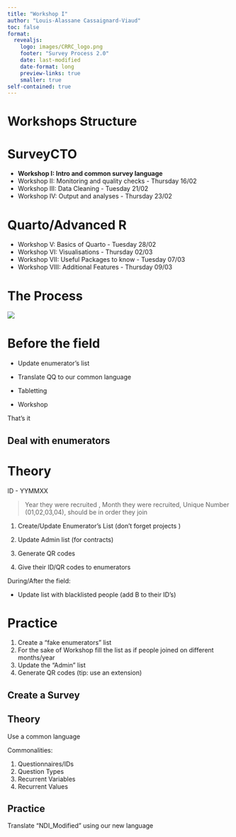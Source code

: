 ```yaml
---
title: "Workshop I"
author: "Louis-Alassane Cassaignard-Viaud"
toc: false
format:
  revealjs:
    logo: images/CRRC_logo.png
    footer: "Survey Process 2.0"
    date: last-modified 
    date-format: long
    preview-links: true
    smaller: true
self-contained: true
---
```


# Workshops Structure

::: panel-tabset

# SurveyCTO

-   **Workshop I: Intro and common survey language**
-   Workshop II: Monitoring and quality checks - Thursday 16/02
-   Workshop III: Data Cleaning - Tuesday 21/02
-   Workshop IV: Output and analyses - Thursday 23/02

# Quarto/Advanced R

-   Workshop V: Basics of Quarto - Tuesday 28/02
-   Workshop VI: Visualisations - Thursday 02/03
-   Workshop VII: Useful Packages to know - Tuesday 07/03
-   Workshop VIII: Additional Features - Thursday 09/03
:::

# The Process

![](images/flowchart.png)

# Before the field

::: fragment
-   Update enumerator's list
:::

::: fragment
-   Translate QQ to our common language
:::

::: {.fragment .fade-in-then-semi-out}
-   Tabletting
:::

::: {.fragment .fade-in-then-semi-out}
-   Workshop
:::

::: {.fragment .fade-in-then-semi-out}
That's it
:::

## Deal with enumerators

::: panel-tabset
# Theory

::: fragment
ID - YYMMXX

> Year they were recruited , Month they were recruited, Unique Number (01,02,03,04), should be in order they join

:::

::: fragment
1.  Create/Update Enumerator's List (don't forget projects )
:::
::: fragment
2.  Update Admin list (for contracts)
:::
::: fragment
3.  Generate QR codes
:::
::: {.fragment .fade-in-then-semi-out}
4.  Give their ID/QR codes to enumerators
:::

::: fragment
During/After the field:

-   Update list with blacklisted people (add B to their ID's)
:::
# Practice

1.  Create a "fake enumerators" list
2.  For the sake of Workshop fill the list as if people joined on different months/year
3.  Update the "Admin" list
4.  Generate QR codes (tip: use an extension)
:::

## Create a Survey

::: panel-tabset

## Theory

Use a common language

Commonalities:

1.  Questionnaires/IDs
2.  Question Types
3.  Recurrent Variables
4.  Recurrent Values

## Practice

Translate "NDI_Modified" using our new language
:::
